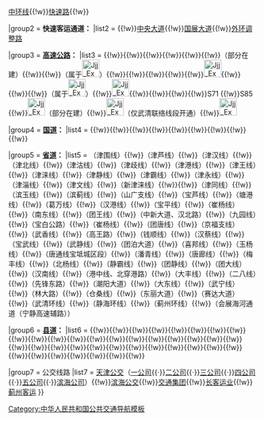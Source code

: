 <noinclude>{{Expand list|date=2020年5月}}</noinclude>
{{Navbox
|name = 天津公路交通
|title = '''天津市公路交通'''
|titlestyle =
|image =
|style = text-align:left;
|state = {{{state<includeonly>|collapsed</includeonly>}}}
|groupstyle = width:5em;text-align:center;
|group1 = '''环线：'''
|list1  = [[天津内环线|内环线]]{{!w}}[[天津中环线|中环线]]{{!w}}[[天津快速路|快速路]]{{!w}}{{中国省道名|113|P=天津|[[113省道 (天津)|外环线]]（不含外环调整路）}}

|group2 = '''快速客运通道：'''
|list2  = {{中国省道名|125|P=天津|[[天津大道]]}}{{!w}}[[中央大道]]{{!w}}[[国展大道]]{{!w}}[[外环调整路]]

|group3 = '''[[高速公路]]：'''
|list3 = {{China Expwy Name|G1}}{{!w}}{{China Expwy Name|G2}}{{!w}}{{China Expwy Name|G18}}{{!w}}{{China Expwy Name|G25}}{{!w}}{{China Expwy Name|G0111}}{{!w}}{{China Expwy Name|G0121}}{{!w}}{{China Expwy Name|G0211}}（部分在建）{{!w}}{{China Expwy Name|G2502}}{{!w}}{{China Expwy Name|S1|P=Tianjin}}（属于[[File:Jjj Expwy S3201 sign no name.svg|35px]]{{China Expwy Name|S3201|P=Tianjin}}）{{!w}}{{China Expwy Name|S2|P=Tianjin}}{{!w}}{{China Expwy Name|S3|P=Tianjin}}{{!w}}{{China Expwy Name|S4|P=Tianjin}}{{!w}}{{China Expwy Name|S5|[[津汕高速公路|荣乌联络线]]|P=Tianjin}}{{!w}}[[File:Jjj Expwy S3305 sign no name.svg|35px]]{{China Expwy Name|S6|P=Tianjin}}{{!w}}{{China Expwy Name|S7|P=Tianjin}}{{!w}}{{China Expwy Name|S11|P=Tianjin}}{{!w}}{{China Expwy Name|S21|P=Tianjin}}（属于[[File:Jjj Expwy S3205 sign no name.svg|35px]]{{China Expwy Name|S3205|P=Tianjin}}）{{!w}}[[File:Jjj Expwy S3301 sign no name.svg|35px]]{{China Expwy Name|S30|P=Tianjin}}{{!w}}{{China Expwy Name|S40|P=Tianjin}}{{!w}}{{China Expwy Name|S50|P=Tianjin}}{{!w}}{{China Expwy Name|S51|P=Tianjin}}{{!w}}S71 {{China Expwy Name|S71|P=Tianjin}}{{!w}}S85 {{China Expwy Name|S85|P=Tianjin}}{{!w}}[[File:Jjj Expwy S3500 sign no name.svg|35px]]{{China Expwy Name|S3500|P=Tianjin}}（部分在建）{{!w}}[[File:Jjj Expwy S3505 sign no name.svg|35px]]{{China Expwy Name|S3505|P=Tianjin}}（仅武清联络线段开通）{{!w}}[[File:Jjj Expwy S3600 sign no name.svg|35px]]{{China Expwy Name|S3600|P=Tianjin}}

|group4 = '''[[中华人民共和国国道|国道]]：'''
|list4  = {{中国国道名|102}}{{!w}}{{中国国道名|103}}{{!w}}{{中国国道名|104}}{{!w}}{{中国国道名|112}}{{!w}}{{中国国道名|205}}{{!w}}{{中国国道名|228}}{{!w}}{{中国国道名|230}}{{!w}}{{中国国道名|233}}{{!w}}{{中国国道名|336}}{{!w}}{{中国国道名|509}}

|group5 = '''[[省道]]：'''
|list5 = {{中国省道名|101|P=天津}}（津围线）{{!w}}{{中国省道名|102|P=天津}}（津芦线）{{!w}}{{中国省道名|103|P=天津}}（津汉线）{{!w}}{{中国省道名|104|P=天津}}（津北线）{{!w}}{{中国省道名|105|P=天津}}（津沽线）{{!w}}{{中国省道名|106|P=天津}}（津歧线）{{!w}}{{中国省道名|107|P=天津}}（津港线）{{!w}}{{中国省道名|108|P=天津}}（津王线）{{!w}}{{中国省道名|109|P=天津}}（津涞线）{{!w}}{{中国省道名|110|P=天津}}（津静线）{{!w}}{{中国省道名|111|P=天津}}（津霸线）{{!w}}{{中国省道名|112|P=天津}}（津永线）{{!w}}{{中国省道名|115|P=天津}}（津淄线）{{!w}}{{中国省道名|116|P=天津}}（津文线）{{!w}}{{中国省道名|120|P=天津}}（新津涞线）{{!w}}{{中国省道名|121|P=天津}}{{!w}}{{中国省道名|122|P=天津}}（津同线）{{!w}}{{中国省道名|123|P=天津}}（滨玉线）{{!w}}{{中国省道名|151|P=天津}}（滨蓟线）{{!w}}{{中国省道名|201|P=天津}}（山广支线）{{!w}}{{中国省道名|205|P=天津}}（宝芦线）{{!w}}{{中国省道名|206|P=天津}}（塘港线）{{!w}}{{中国省道名|207|P=天津}}（葛万线）{{!w}}{{中国省道名|208|P=天津}}（汉港线）{{!w}}{{中国省道名|210|P=天津}}（宝平线）{{!w}}{{中国省道名|211|P=天津}}（崔杨线）{{!w}}{{中国省道名|212|P=天津}}（南东线）{{!w}}{{中国省道名|213|P=天津}}（团王线）{{!w}}{{中国省道名|218|P=天津}}（中新大道、汉北路）{{!w}}{{中国省道名|219|P=天津}}（九园线）{{!w}}{{中国省道名|220|P=天津}}（宝白公路）{{!w}}{{中国省道名|221|P=天津}}（崔杨线）{{!w}}{{中国省道名|225|P=天津}}（团唐线）{{!w}}{{中国省道名|228|P=天津}}（京福支线）{{!w}}{{中国省道名|229|P=天津}}（武香线）{{!w}}{{中国省道名|231|P=天津}}（高王路）{{!w}}{{中国省道名|233|P=天津}}（钱顺线）{{!w}}{{中国省道名|234|P=天津}}（汉蔡线）{{!w}}{{中国省道名|243|P=天津}}（宝武线）{{!w}}{{中国省道名|245|P=天津}}（武静线）{{!w}}{{中国省道名|249|P=天津}}（团泊大道）{{!w}}{{中国省道名|302|P=天津}}（喜邦线）{{!w}}{{中国省道名|303|P=天津}}（玉杨线）{{!w}}{{中国省道名|304|P=天津}}（唐通线宝坻城区段）{{!w}}{{中国省道名|305|P=天津}}（潘青线）{{!w}}{{中国省道名|306|P=天津}}（唐廊线）{{!w}}{{中国省道名|307|P=天津}}（梅丰线）{{!w}}{{中国省道名|308|P=天津}}（北杨线）{{!w}}{{中国省道名|310|P=天津}}（静霸线）{{!w}}{{中国省道名|311|P=天津}}（团静线）{{!w}}{{中国省道名|313|P=天津}}（团大线）{{!w}}{{中国省道名|314|P=天津}}（汉南线）{{!w}}{{中国省道名|315|P=天津}}（港中线、北穿港路）{{!w}}{{中国省道名|316|P=天津}}（大丰线）{{!w}}{{中国省道名|317|P=天津}}（二八线）{{!w}}{{中国省道名|318|P=天津}}（先锋东路）{{!w}}{{中国省道名|321|P=天津}}（潮阳大道）{{!w}}{{中国省道名|323|P=天津}}（大东线）{{!w}}{{中国省道名|324|P=天津}}（武宁线）{{!w}}{{中国省道名|326|P=天津}}（林大路）{{!w}}{{中国省道名|328|P=天津}}（仓桑线）{{!w}}{{中国省道名|329|P=天津}}（东丽大道）{{!w}}{{中国省道名|331|P=天津}}（赛达大道）{{!w}}{{中国省道名|360|P=天津}}（武清环线）{{!w}}{{中国省道名|380|P=天津}}（静海环线）{{!w}}{{中国省道名|390|P=天津}}（蓟州环线）{{!w}}{{中国省道名|510|P=天津}}（会展海河通道（宁静高速辅路））

|group6 = '''[[县道]]：'''
|list6 = {{中国县道名|411|[[津汉复线]]}}{{!w}}{{中国县道名|422|[[太沙路]]}}{{!w}}{{中国县道名|423|[[洋苏路]]}}{{!w}}{{中国县道名|424|[[徐太公路]]}}{{!w}}{{中国县道名|425|[[中港路 (天津市)|中港路]]}}{{!w}}{{中国县道名|430|[[瀚景路]]}}{{!w}}{{中国县道名|438|[[东金路]]}}{{!w}}{{中国县道名|441|[[梨双公路]]}}{{!w}}{{中国县道名|442|[[芦北路]]}}{{!w}}{{中国县道名|445|[[辛老路]]}}{{!w}}{{中国县道名|461|[[白万路]]}}{{!w}}{{中国县道名|502|[[潮白河左堤路]]、[[卫星公路]]}}{{!w}}{{中国县道名|506|[[潮白河左堤线]]}}{{!w}}{{中国县道名|507|[[马江路]]}}{{!w}}{{中国县道名|521|[[旗良公路]]}}{{!w}}{{中国县道名|522|[[杨王路]]}}{{!w}}{{中国县道名|528|[[小王村路]]}}{{!w}}{{中国县道名|530|[[大黄堡路]]}}{{!w}}{{中国县道名|531|[[刘家街]]}}{{!w}}{{中国县道名|535|[[王河路]]}}{{!w}}{{中国县道名|536|[[城王路]]}}{{!w}}{{中国县道名|537|[[青龙湾右堤路]]}}{{!w}}{{中国县道名|538|[[王河支路]]}}{{!w}}{{中国县道名|540|[[北宝路]]}}{{!w}}{{中国县道名|541|[[蔡中路]]}}{{!w}}{{中国县道名|542|[[唐王线]]}}{{!w}}{{中国县道名|544|[[梁台路]]、[[口张路]]}}{{!w}}{{中国县道名|549|[[毕杨路]]}}{{!w}}{{中国县道名|550|[[大庄子路]]、[[青静黄路]]}}{{!w}}{{中国县道名|553|[[团静路]]}}{{!w}}{{中国县道名|560|[[通唐公路|通唐旧线]]}}{{!w}}{{中国县道名|562|[[蓟宝公路]]}}{{!w}}{{中国县道名|564|[[林黑路]]}}{{!w}}{{中国县道名|565|[[新中路]]、[[林中路]]南段}}{{!w}}{{中国县道名|566|[[宝新路]]}}{{!w}}{{中国县道名|574|[[林中路]]北段}}{{!w}}{{中国县道名|583|[[马营公路]]}}{{!w}}{{中国县道名|584|[[候三公路]]}}{{!w}}{{中国县道名|589|[[军蓟公路]]}}{{!w}}{{中国县道名|605|[[河北屯路]]}}

|group7 = 公交线路
|list7 = [[天津市公交集团|天津公交]]（[[天津市公交集团第一客运有限公司|一公司]]{{·}}[[天津市公交集团第二客运有限公司|二公司]]{{·}}[[天津市公交集团第三客运有限公司|三公司]]{{·}}[[天津市公交集团第四客运有限公司|四公司]]{{·}}[[天津市公交集团第五客运有限公司|五公司]]{{·}}[[天津市滨海公共交通有限公司|滨海公司]]）{{!w}}[[天津滨海新区公共交通集团有限公司|滨海公交]]{{!w}}[[天津市交通集团|交通集团]]{{!w}}[[天津长客运业有限公司|长客运业]]{{!w}}[[天津市蓟州区客运公司|蓟州客运]]
}}
<noinclude>[[Category:中华人民共和国公共交通导航模板]]</noinclude>